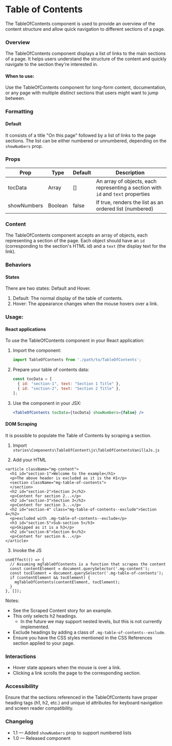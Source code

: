 
<Meta of={TableOfContentsStories} />

# Table of Contents

The TableOfContents component is used to provide an overview of the content structure and allow quick navigation to different sections of a page.

### Overview

The TableOfContents component displays a list of links to the main sections of a page. It helps users understand the structure of the content and quickly navigate to the section they're interested in.

#### When to use:

Use the TableOfContents component for long-form content, documentation, or any page with multiple distinct sections that users might want to jump between.

### Formatting

#### Default

It consists of a title "On this page" followed by a list of links to the page sections. The list can be either numbered or unnumbered, depending on the `showNumbers` prop.

### Props

| Prop | Type | Default | Description |
|------|------|---------|-------------|
| tocData | Array | [] | An array of objects, each representing a section with `id` and `text` properties |
| showNumbers | Boolean | false | If true, renders the list as an ordered list (numbered) |

### Content

The TableOfContents component accepts an array of objects, each representing a section of the page. Each object should have an `id` (corresponding to the section's HTML id) and a `text` (the display text for the link).

### Behaviors

#### States

There are two states: Default and Hover.

1. Default: The normal display of the table of contents.
2. Hover: The appearance changes when the mouse hovers over a link.

<Canvas>
  <Story of={TableOfContentsStories.List} />
</Canvas>

### Usage:

#### React applications

To use the TableOfContents component in your React application:

1. Import the component:
   ```jsx
   import TableOfContents from './path/to/TableOfContents';
   ```

2. Prepare your table of contents data:
   ```jsx
   const tocData = [
     { id: "section-1", text: "Section 1 Title" },
     { id: "section-2", text: "Section 2 Title" },
   ];
   ```

3. Use the component in your JSX:
   ```jsx
   <TableOfContents tocData={tocData} showNumbers={false} />
   ```

#### DOM Scraping

It is possible to populate the Table of Contents by scraping a section. 

1. Import `stories\Components\TableOfContent\js\TableOfContentsVanillaJs.js`

2. Add your HTML

  ```
  <article className="mg-content">
    <h1 id="section-1">Welcome to the example</h1>
    <p>The above header is excluded as it is the H1</p>
    <section className="mg-table-of-contents">
    </section>
    <h2 id="section-2">Section 2</h2>
    <p>Content for section 2...</p>
    <h2 id="section-3">Section 3</h2>
    <p>Content for section 3...</p>
    <h2 id="section-4" class="mg-table-of-contents--exclude">Section 4</h2>
    <p>excluded with .mg-table-of-contents--exclude</p>        
    <h3 id="section-5">Sub-section 5</h3>
    <p>Skipped as it is a h3</p>
    <h2 id="section-6">Section 6</h2>
    <p>Content for section 6...</p>
  </article>
  ```

  3. Invoke the JS
  ```
  useEffect(() => {
    // Assuming mgTableOfContents is a function that scrapes the content
    const contentElement = document.querySelector('.mg-content');
    const tocElement = document.querySelector('.mg-table-of-contents');
    if (contentElement && tocElement) {
      mgTableOfContents(contentElement, tocElement);
    }
  }, []);
  ```

Notes:

- See the Scraped Content story for an example.
- This only selects h2 headings.
    - In the future we may support nested levels, but this is not currently implemented.
- Exclude headings by adding a class of `.mg-table-of-contents--exclude`.
- Ensure you have the CSS styles mentioned in the CSS References section applied to your page.

### Interactions

* Hover state appears when the mouse is over a link.
* Clicking a link scrolls the page to the corresponding section.

### Accessibility

Ensure that the sections referenced in the TableOfContents have proper heading tags (h1, h2, etc.) and unique id attributes for keyboard navigation and screen reader compatibility.

### Changelog

- 1.1 — Added `showNumbers` prop to support numbered lists
- 1.0 — Released component
